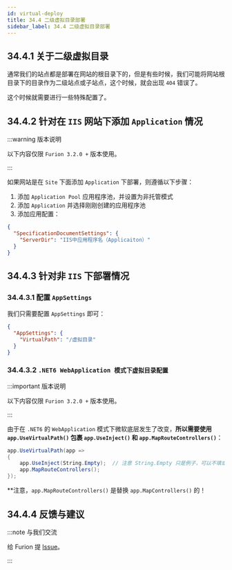 ```yaml
---
id: virtual-deploy
title: 34.4 二级虚拟目录部署
sidebar_label: 34.4 二级虚拟目录部署
---
```


## 34.4.1 关于二级虚拟目录

通常我们的站点都是部署在网站的根目录下的，但是有些时候，我们可能将网站根目录下的目录作为二级站点或子站点，这个时候，就会出现 `404` 错误了。

这个时候就需要进行一些特殊配置了。

## 34.4.2 针对在 `IIS` 网站下添加 `Application` 情况

:::warning 版本说明

以下内容仅限 `Furion 3.2.0 +` 版本使用。

:::

如果网站是在 `Site` 下面添加 `Application` 下部署，则遵循以下步骤：

1. 添加 `Application Pool` 应用程序池，并设置为非托管模式
2. 添加 `Application` 并选择刚刚创建的应用程序池
3. 添加应用配置：

```json showLineNumbers  {2,3}
{
  "SpecificationDocumentSettings": {
    "ServerDir": "IIS中应用程序名（Applicaiton）"
  }
}
```

## 34.4.3 针对非 `IIS` 下部署情况

### 34.4.3.1 配置 `AppSettings`

我们只需要配置 `AppSettings` 即可：

```json showLineNumbers  {2,3}
{
  "AppSettings": {
    "VirtualPath": "/虚拟目录"
  }
}
```

### 34.4.3.2 `.NET6 WebApplication 模式下虚拟目录配置`

:::important 版本说明

以下内容仅限 `Furion 3.2.0 +` 版本使用。

:::

由于在 `.NET6` 的 `WebApplication` 模式下微软底层发生了改变，**所以需要使用 `app.UseVirtualPath()` 包裹 `app.UseInject()` 和 `app.MapRouteControllers()`**：

```cs showLineNumbers  {1,4}
app.UseVirtualPath(app =>
{
    app.UseInject(String.Empty);  // 注意 String.Empty 只是例子，可以不填或填其他的，见一分钟入门
    app.MapRouteControllers();
});
```

\*\*注意，`app.MapRouteControllers()` 是替换 `app.MapControllers()` 的！

## 34.4.4 反馈与建议

:::note 与我们交流

给 Furion 提 [Issue](https://gitee.com/dotnetchina/Furion/issues/new?issue)。

:::
